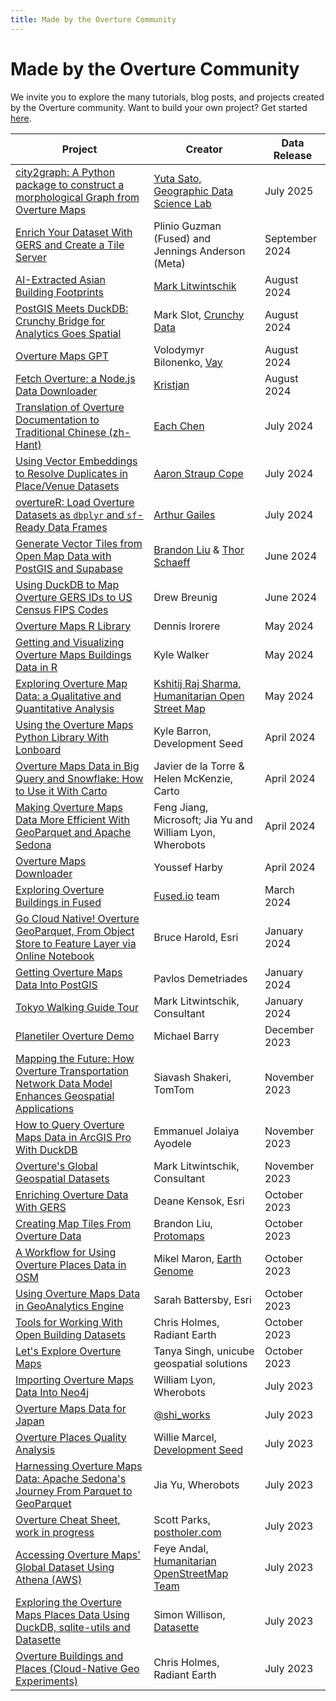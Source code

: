```yaml
---
title: Made by the Overture Community
---
```


# Made by the Overture Community

We invite you to explore the many tutorials, blog posts, and projects created by the Overture community. Want to build your own project? Get started [here](/getting-data).


| Project | Creator | Data Release |
| ---------- | -------- | -------- |
| [city2graph: A Python package to construct a morphological Graph from Overture Maps](https://city2graph.net/examples/morphological_graph_from_overturemaps.html) | [Yuta Sato, Geographic Data Science Lab](https://www.linkedin.com/in/yuta-sato-633750161/) | July 2025 |
| [Enrich Your Dataset With GERS and Create a Tile Server](https://docs.fused.io/blog/overture-tiles/) | Plinio Guzman (Fused) and Jennings Anderson (Meta) | September 2024 |
| [AI-Extracted Asian Building Footprints](https://tech.marksblogg.com/asian-building-footprints-from-google-maps.html) | [Mark Litwintschik](https://www.linkedin.com/in/marklitwintschik/) | August 2024 |
| [PostGIS Meets DuckDB: Crunchy Bridge for Analytics Goes Spatial](https://www.crunchydata.com/blog/postgis-meets-duckdb-crunchy-bridge-for-analytics-goes-spatial) | Mark Slot, [Crunchy Data](https://www.crunchydata.com/) | August 2024 |
| [Overture Maps GPT](https://chatgpt.com/g/g-onSLtzQQB-overture-maps-gpt) | Volodymyr Bilonenko, [Vay](https://vay.io/) | August 2024 |
| [Fetch Overture: a Node.js Data Downloader](https://github.com/Krizz/fetch_overture) | [Kristjan](https://github.com/Krizz) | August 2024 |
| [Translation of Overture Documentation to Traditional Chinese (zh-Hant)](https://overture-maps-docs.vercel.app/zh-Hant) | [Each Chen](https://github.com/iach526526) | July 2024 |
| [Using Vector Embeddings to Resolve Duplicates in Place/Venue Datasets](https://whosonfirst.org/blog/2024/08/16/dedupe/) |  [Aaron Straup Cope](https://github.com/thisisaaronland) | July 2024 |
| [overtureR: Load Overture Datasets as `dbplyr` and `sf`-Ready Data Frames](https://github.com/arthurgailes/overtureR) | [Arthur Gailes](https://github.com/arthurgailes/) | July 2024 |
| [Generate Vector Tiles from Open Map Data with PostGIS and Supabase](https://supabase.com/blog/postgis-generate-vector-tiles) | [Brandon Liu](https://x.com/bdon) & [Thor Schaeff](https://x.com/thorwebdev) | June 2024 |
| [Using DuckDB to Map Overture GERS IDs to US Census FIPS Codes](https://www.dbreunig.com/2024/06/25/using-duckdb-spatial-joins-to-map-overture-gers-ids-to-us-census-fips-codes.html) | Drew Breunig | June 2024 |
| [Overture Maps R Library](https://github.com/denironyx/overturemapsr) | Dennis Irorere | May 2024 |
| [Getting and Visualizing Overture Maps Buildings Data in R](https://walker-data.com/posts/overture-buildings/) | Kyle Walker | May 2024 |
| [Exploring Overture Map Data: a Qualitative and Quantitative Analysis](https://www.openstreetmap.org/user/Kshitijraj%20Sharma/diary) | [Kshitij Raj Sharma, Humanitarian Open Street Map](https://github.com/kshitijrajsharma) | May 2024 |
| [Using the Overture Maps Python Library With Lonboard](https://developmentseed.org/lonboard/latest/examples/overture-maps/) | Kyle Barron, Development Seed | April 2024 |
| [Overture Maps Data in Big Query and Snowflake: How to Use it With Carto](https://carto.com/blog/overture-maps-data-now-on-the-cloud-use-it-with-carto) | Javier de la Torre & Helen McKenzie, Carto | April 2024 |
| [Making Overture Maps Data More Efficient With GeoParquet and Apache Sedona](https://wherobots.com/overture-maps-data-cloud-native-geoparquet-apache-sedona/) | Feng Jiang, Microsoft; Jia Yu and William Lyon, Wherobots | April 2024 |
| [Overture Maps Downloader](https://pypi.org/project/overturemapsdownloader/) | Youssef Harby | April 2024 |
| [Exploring Overture Buildings in Fused](https://docs.fused.io/basics/tutorials/overture/) | [Fused.io](https://www.fused.io/) team | March 2024 |
| [Go Cloud Native! Overture GeoParquet, From Object Store to Feature Layer via Online Notebook](https://community.esri.com/t5/arcgis-data-interoperability-blog/go-cloud-native-overture-geoparquet-from-object/ba-p/1371965) | Bruce Harold, Esri | January 2024 |
| [Getting Overture Maps Data Into PostGIS](https://python.plainenglish.io/downloading-overture-map-foundations-buildings-data-using-apache-sedona-with-docker-python-and-473f5175f241) | Pavlos Demetriades | January 2024 |
| [Tokyo Walking Guide Tour](https://tech.marksblogg.com/tokyo-walking-tour-guide.html) | Mark Litwintschik, Consultant | January 2024 |
| [Planetiler Overture Demo](https://msbarry.github.io/planetiler-overture-demo/#13.99/42.35625/-71.06989) | Michael Barry | December 2023 |
| [Mapping the Future: How Overture Transportation Network Data Model Enhances Geospatial Applications](https://engineering.tomtom.com/overture-transportation-network-linear-referencing/) | Siavash Shakeri, TomTom | November 2023 |
| [How to Query Overture Maps Data in ArcGIS Pro With DuckDB](https://www.spatialnode.net/articles/how-to-query-overture-maps-foundation-data-in-arcgis-pro-with-duck-dbc094f9) | Emmanuel Jolaiya Ayodele | November 2023 |
| [Overture's Global Geospatial Datasets](https://tech.marksblogg.com/overture-gis-data.html) | Mark Litwintschik, Consultant | November 2023 |
| [Enriching Overture Data With GERS](https://www.esri.com/arcgis-blog/products/arcgis-online/mapping/enriching-overture-data-with-gers/) | Deane Kensok, Esri | October 2023 |
| [Creating Map Tiles From Overture Data](https://github.com/bdon/overture-tiles) | Brandon Liu, [Protomaps](https://protomaps.com/) | October 2023 |
| [A Workflow for Using Overture Places Data in OSM](https://www.openstreetmap.org/user/mikelmaron/diary/402600) | Mikel Maron, [Earth Genome](https://www.earthgenome.org/) | October 2023 |
| [Using Overture Maps Data in GeoAnalytics Engine](https://community.esri.com/t5/geoanalytics-engine-blog/using-overture-maps-data-in-geoanalytics-engine/ba-p/1341493) | Sarah Battersby, Esri | October 2023 |
| [Tools for Working With Open Building Datasets](https://open.gishub.org/open-buildings/) | Chris Holmes, Radiant Earth | October 2023 |
| [Let's Explore Overture Maps](https://medium.com/@singh.tanya3298/lets-explore-overture-maps-3209c25d6c97) | Tanya Singh, unicube geospatial solutions | October 2023 |
| [Importing Overture Maps Data Into Neo4j](https://lyonwj.com/blog/importing-overture-maps-neo4j-aws-athena-spatial-sql-query) | William Lyon, Wherobots | July 2023 |
| [Overture Maps Data for Japan](https://shi-works.github.io/Overture-Maps-Data-for-GIS/#16.18/35.680945/139.767552/-12.7/60) | [@shi_works](https://twitter.com/shi__works) | July 2023 |
| [Overture Places Quality Analysis](https://observablehq.com/d/9847c08c46f56ed6) | Willie Marcel, [Development Seed](https://developmentseed.org/) | July 2023 |
| [Harnessing Overture Maps Data: Apache Sedona's Journey From Parquet to GeoParquet](https://medium.com/@dr.jiayu/harnessing-overture-maps-data-apache-sedonas-journey-from-parquet-to-geoparquet-d99f7767a499) | Jia Yu, Wherobots | July 2023 |
| [Overture Cheat Sheet, work in progress](https://www.postholer.com/articles/Overature-Cheat-Sheet) | Scott Parks, [postholer.com](https://www.postholer.com/) | July 2023 |
| [Accessing Overture Maps' Global Dataset Using Athena (AWS)](https://feyeandal.me/blog/access_overture_data_using_athena) | Feye Andal, [Humanitarian OpenStreetMap Team](https://www.hotosm.org/) | July 2023 |
| [Exploring the Overture Maps Places Data Using DuckDB, sqlite-utils and Datasette](https://til.simonwillison.net/overture-maps/overture-maps-parquet) | Simon Willison, [Datasette](https://datasette.io/) | July 2023 |
| [Overture Buildings and Places (Cloud-Native Geo Experiments)](https://beta.source.coop/repositories/cholmes/overture/description/) | Chris Holmes, Radiant Earth | July 2023 |
